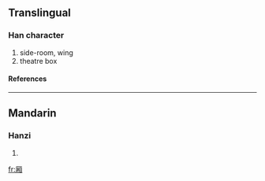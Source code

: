 {{see|廂}}

==Translingual==
===Han character===
{{Han char|rad=厂|as=09|sn=11|four=|canj=一木月山 (MDBU)}}
# side-room, wing
# theatre box
====References====
{{Han ref|kx=0162.191|hdz=10075.090|uh=53A2|ud=21410}}
----
==Mandarin==
===Hanzi===
{{cmn-hanzi|tra=廂|pin=[[xiāng]] (xiang1)|wg=hsiang<sup>1</sup>}}
# {{defn|Mandarin}}

[[fr:厢]]